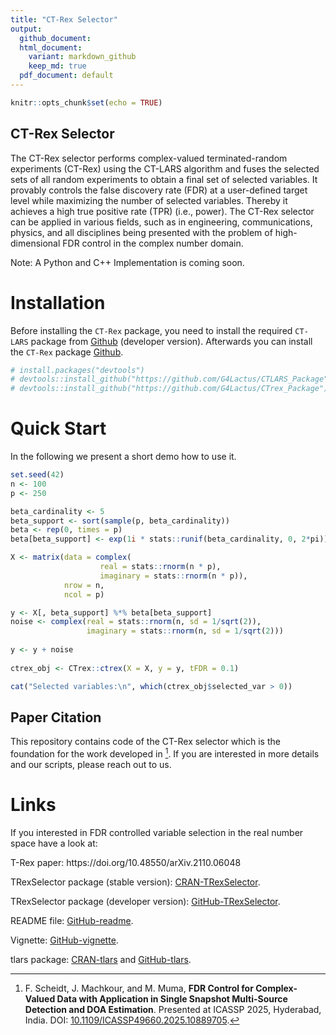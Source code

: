 ```yaml
---
title: "CT-Rex Selector"
output:
  github_document:
  html_document:
    variant: markdown_github
    keep_md: true
  pdf_document: default
---
```



```r
knitr::opts_chunk$set(echo = TRUE)
```

## CT-Rex Selector
The CT-Rex selector performs complex-valued terminated-random experiments 
(CT-Rex) using the CT-LARS algorithm and fuses the selected sets of all random
experiments to obtain a final set of selected variables.
It provably controls the false discovery rate (FDR) at a user-defined target
level while maximizing the number of selected variables.
Thereby it achieves a high true positive rate (TPR) (i.e., power).
The CT-Rex selector can be applied in various fields, such as in engineering,
communications, physics, and all disciplines being presented with the problem
of high-dimensional FDR control in the complex number domain.

Note: A Python and C++ Implementation is coming soon.

# Installation
Before installing the `CT-Rex` package, you need to install the required `CT-LARS`
package from [Github](https://github.com/G4Lactus/CTLARS_Package) (developer version).
Afterwards you can install the `CT-Rex` package [Github](https://github.com/G4Lactus/CTrex_Package).

```r
# install.packages("devtools")
# devtools::install_github("https://github.com/G4Lactus/CTLARS_Package")
# devtools::install_github("https://github.com/G4Lactus/CTrex_Package")
```

# Quick Start
In the following we present a short demo how to use it.
```r
set.seed(42)
n <- 100
p <- 250

beta_cardinality <- 5
beta_support <- sort(sample(p, beta_cardinality))
beta <- rep(0, times = p)
beta[beta_support] <- exp(1i * stats::runif(beta_cardinality, 0, 2*pi))

X <- matrix(data = complex(
                    real = stats::rnorm(n * p),
                    imaginary = stats::rnorm(n * p)),
            nrow = n,
            ncol = p)

y <- X[, beta_support] %*% beta[beta_support]
noise <- complex(real = stats::rnorm(n, sd = 1/sqrt(2)),
                 imaginary = stats::rnorm(n, sd = 1/sqrt(2)))
                 
y <- y + noise
                 
ctrex_obj <- CTrex::ctrex(X = X, y = y, tFDR = 0.1)

cat("Selected variables:\n", which(ctrex_obj$selected_var > 0))

```

## Paper Citation
This repository contains code of the CT-Rex selector which is the foundation
for the work developed in [^1]. If you are interested in more details and our
scripts, please reach out to us.

[^1]: F. Scheidt, J. Machkour, and M. Muma, **FDR Control for Complex-Valued Data with Application in Single Snapshot Multi-Source Detection and DOA Estimation**. Presented at ICASSP 2025, Hyderabad, India. DOI: [10.1109/ICASSP49660.2025.10889705](https://doi.org/10.1109/ICASSP49660.2025.10889705).

# Links
If you interested in FDR controlled variable selection in the real number
space have a look at:

T-Rex paper: https://doi.org/10.48550/arXiv.2110.06048

TRexSelector package (stable version): [CRAN-TRexSelector](https://CRAN.R-project.org/package=TRexSelector).

TRexSelector package (developer version): [GitHub-TRexSelector](https://github.com/jasinmachkour/TRexSelector).

README file: [GitHub-readme](https://htmlpreview.github.io/?https://github.com/jasinmachkour/TRexSelector/blob/main/README.html).

Vignette: [GitHub-vignette](https://htmlpreview.github.io/?https://github.com/jasinmachkour/TRexSelector/blob/main/vignettes/TRexSelector_usage_and_simulations.html).

tlars package: [CRAN-tlars](https://CRAN.R-project.org/package=tlars) and [GitHub-tlars](https://github.com/jasinmachkour/tlars).
